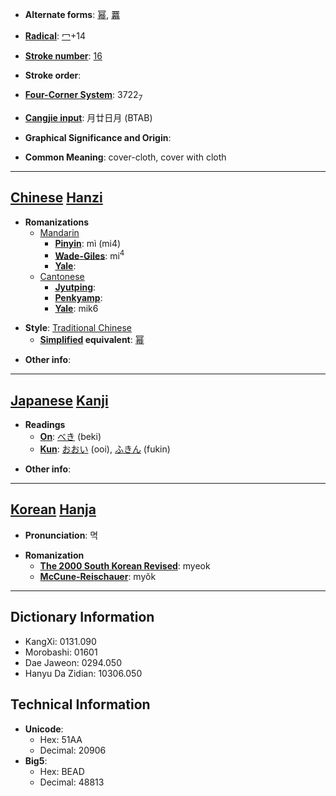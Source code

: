 * '''Alternate forms''': [[幂]], [[羃]]

* '''[[Wiktionary:Chinese radical index| Radical]]''': [[Wiktionary:Chinese radical index 冖|冖]]+14

* '''[[Wiktionary:Chinese total strokes index|Stroke number]]''': [[Wiktionary:Chinese total strokes index 16|16]]

* '''Stroke order''': 

* '''[[Wiktionary:Chinese four corner index|Four-Corner System]]''': 3722<sub>7</sub>

* '''[[Wiktionary:Chinese Cangjie index|Cangjie input]]''': 月廿日月 (BTAB)

* '''Graphical Significance and Origin''': 

* '''Common Meaning''': cover-cloth, cover with cloth

----

== [[Chinese]] [[Hanzi]] ==

* '''Romanizations'''
** [[Mandarin]]
*** '''[[Pinyin]]''': mì (mi4)
*** '''[[Wade-Giles]]''': mi<sup>4</sup>
*** '''[[Yale]]''': 
**[[Cantonese]]
***'''[[Jyutping]]''':
***'''[[Penkyamp]]''': 
***'''[[Yale]]''': mik6

* '''Style''': [[Traditional Chinese]] 
** '''[[Simplified Chinese|Simplified]] equivalent''': [[幂]]

* '''Other info''': 

----

== [[Japanese]] [[Kanji]] ==

* '''Readings'''
** '''[[On]]''': [[べき]] (beki)
** '''[[Kun]]''': [[おおい]] (ooi), [[ふきん]] (fukin)

* '''Other info''':  

----

== [[Korean]] [[Hanja]] ==

* '''Pronunciation''': 멱

* '''Romanization'''
** '''[[The 2000 South Korean Revised Romanization|The 2000 South Korean Revised]]''': myeok
** '''[[McCune-Reischauer]]''': myŏk

----

== Dictionary Information ==

* KangXi: 0131.090
* Morobashi: 01601
* Dae Jaweon: 0294.050
* Hanyu Da Zidian: 10306.050

== Technical Information ==

* '''Unicode''':
** Hex: 51AA
** Decimal: 20906
* '''Big5''':
** Hex: BEAD
** Decimal: 48813